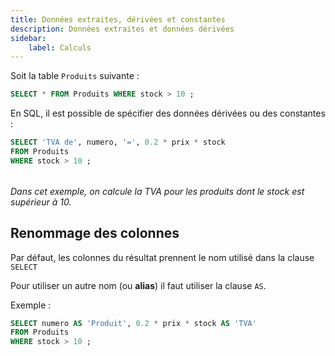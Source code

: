 ```yaml
---
title: Données extraites, dérivées et constantes
description: Données extraites et données dérivées
sidebar:
    label: Calculs
---
```



<Slide title="Données dérivées et constantes">

Soit la table `Produits` suivante :

```sql
SELECT * FROM Produits WHERE stock > 10 ;
```
<Table
  sqliteDB="public/sample/ecommerce/ecommerce-fr-erd-v2.sqlite"
  title="Produits"
  query="SELECT * FROM Produits WHERE stock > 10 ;"
/>

</Slide>
<Slide>

En SQL, il est possible de spécifier des données dérivées ou des constantes :

```sql
SELECT 'TVA de', numero, '=', 0.2 * prix * stock 
FROM Produits
WHERE stock > 10 ;
```

<Table
  sqliteDB="public/sample/ecommerce/ecommerce-fr-erd-v2.sqlite"
  title="Produits"
  query="SELECT 'TVA de', numero, '=', 0.2 * prix * stock FROM Produits WHERE stock > 10 ;"
/>

_Dans cet exemple, on calcule la TVA pour les produits dont le stock est supérieur à 10._

</Slide>
<Slide>

## Renommage des colonnes

Par défaut, les colonnes du résultat prennent le nom utilisé dans la clause `SELECT`

Pour utiliser un autre nom (ou **alias**) il faut utiliser la clause `AS`. 

Exemple :

```sql
SELECT numero AS 'Produit', 0.2 * prix * stock AS 'TVA' 
FROM Produits 
WHERE stock > 10 ;
```

<Table
  sqliteDB="public/sample/ecommerce/ecommerce-fr-erd-v2.sqlite"
  title="Produits"
  query="SELECT numero AS 'Produit', 0.2 * prix * stock AS 'TVA' FROM Produits WHERE stock > 10 ;"
/>

</Slide>
